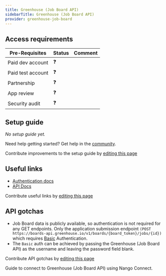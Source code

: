 ```yaml
---
title: Greenhouse (Job Board API)
sidebarTitle: Greenhouse (Job Board API)
provider: greenhouse-job-board
---
```



<Overview />
<PreBuiltTooling />
<PreBuiltUseCases />

## Access requirements
| Pre-Requisites | Status | Comment|
| - | - | - |
| Paid dev account | ❓ |  |
| Paid test account | ❓ |  |
| Partnership | ❓ | |
| App review | ❓ |  |
| Security audit | ❓ | |


## Setup guide

_No setup guide yet._

<Tip>Need help getting started? Get help in the [community](https://nango.dev/slack).</Tip>

<Note>Contribute improvements to the setup guide by [editing this page](https://github.com/nangohq/nango/tree/master/docs-v2/integrations/all/greenhouse-job-board.mdx)</Note>


## Useful links
-   [Authentication docs](https://developers.greenhouse.io/job-board.html#authentication)
-   [API Docs](https://developers.greenhouse.io/job-board.html#introduction)

<Note>Contribute useful links by [editing this page](https://github.com/nangohq/nango/tree/master/docs-v2/integrations/all/greenhouse-job-board.mdx)</Note>

## API gotchas

- Job Board data is publicly available, so authentication is not required for any GET endpoints. Only the application submission endpoint `(POST https://boards-api.greenhouse.io/v1/boards/{board_token}/jobs/{id})` which requires [Basic](https://developers.greenhouse.io/job-board.html#submit-an-application) Authentication.
- The `Basic` auth can be achieved by passing the Greenhouse (Job Board API) as the username and leaving the password field blank.

<Note>Contribute API gotchas by [editing this page](https://github.com/nangohq/nango/tree/master/docs-v2/integrations/all/greenhouse-job-board.mdx)</Note>

<Card title="Connect to Greenhouse (Job Board API)" icon="link" href="/integrations/all/greenhouse-job-board/connect" horizontal>
  Guide to connect to Greenhouse (Job Board API) using Nango Connect.
</Card>

